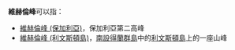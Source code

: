 '''維赫倫峰'''可以指：
* [[維赫倫峰_(保加利亞)|維赫倫峰 (保加利亞)]]，保加利亞第二高峰
* [[維赫倫峰_(利文斯頓島)|維赫倫峰 (利文斯頓島)]]，[[南設得蘭群島|南設得蘭群島]]中的[[利文斯頓島|利文斯頓島]]上的一座山峰
{{disambig|Cat=四字地名消歧义}}